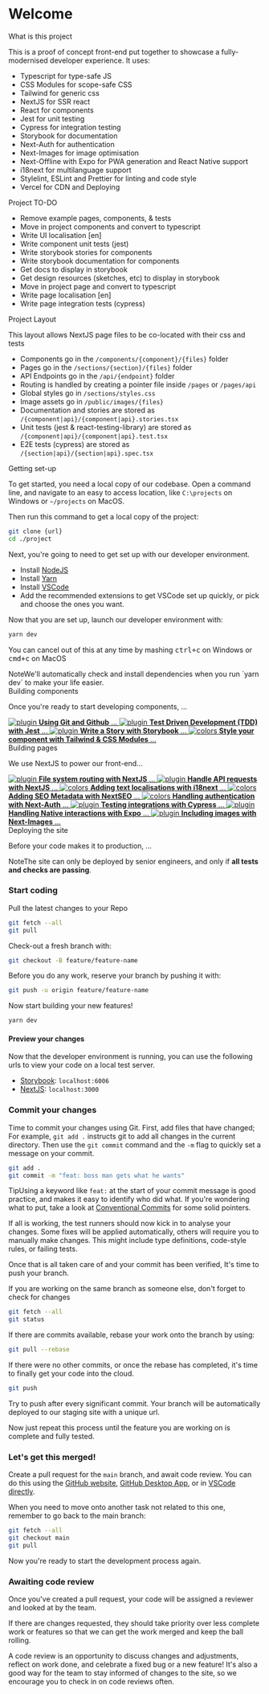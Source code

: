 

<Meta title="Introduction" />

<style>{`
  .subheading {
    --mediumdark: '#999999';
    font-weight: 900;
    font-size: 13px;
    color: #999;
    letter-spacing: 6px;
    line-height: 24px;
    text-transform: uppercase;
    margin-bottom: 12px;
    margin-top: 40px;
  }

  .link-list {
    display: grid;
    grid-template-columns: 1fr;
    grid-template-rows: 1fr 1fr;
    row-gap: 10px;
  }

  @media (min-width: 620px) {
    .link-list {
      row-gap: 20px;
      column-gap: 20px;
      grid-template-columns: 1fr 1fr;
    }
  }

  @media all and (-ms-high-contrast:none) {
  .link-list {
      display: -ms-grid;
      -ms-grid-columns: 1fr 1fr;
      -ms-grid-rows: 1fr 1fr;
    }
  }

  .link-item {
    display: block;
    padding: 20px 30px 20px 15px;
    border: 1px solid #00000010;
    border-radius: 5px;
    transition: background 150ms ease-out, border 150ms ease-out, transform 150ms ease-out;
    color: #333333;
    display: flex;
    align-items: flex-start;
  }

  .link-item:hover {
    border-color: #1EA7FD50;
    transform: translate3d(0, -3px, 0);
    box-shadow: rgba(0, 0, 0, 0.08) 0 3px 10px 0;
  }

  .link-item:active {
    border-color: #1EA7FD;
    transform: translate3d(0, 0, 0);
  }

  .link-item strong {
    font-weight: 700;
    display: block;
    margin-bottom: 2px;
  }
  
  .link-item img {
    height: 40px;
    width: 40px;
    margin-right: 15px;
    flex: none;
  }

  .link-item span {
    font-size: 14px;
    line-height: 20px;
  }

  .tip {
    display: inline-block;
    border-radius: 1em;
    font-size: 11px;
    line-height: 12px;
    font-weight: 700;
    background: #E7FDD8;
    color: #66BF3C;
    padding: 4px 12px;
    margin-right: 10px;
    vertical-align: top;
  }

  .tip-wrapper {
    font-size: 13px;
    line-height: 20px;
    margin-top: 40px;
    margin-bottom: 40px;
  }

  .tip-wrapper code {
    font-size: 12px;
    display: inline-block;
  }

  
`}</style>

# Welcome


<div class="subheading">What is this project</div>

This is a proof of concept front-end put together to showcase a fully-modernised
developer experience. It uses:

- Typescript for type-safe JS
- CSS Modules for scope-safe CSS
- Tailwind for generic css
- NextJS for SSR react
- React for components
- Jest for unit testing
- Cypress for integration testing
- Storybook for documentation
- Next-Auth for authentication
- Next-Images for image optimisation
- Next-Offline with Expo for PWA generation and React Native support
- i18next for multilanguage support
- Stylelint, ESLint and Prettier for linting and code style
- Vercel for CDN and Deploying

<div class="subheading">Project TO-DO</div>

- Remove example pages, components, & tests
- Move in project components and convert to typescript
- Write UI localisation [en]
- Write component unit tests (jest)
- Write storybook stories for components
- Write storybook documentation for components
- Get docs to display in storybook
- Get design resources (sketches, etc) to display in storybook
- Move in project page and convert to typescript
- Write page localisation [en]
- Write page integration tests (cypress)

<div class="subheading">Project Layout</div>

This layout allows NextJS page files to be co-located with their css and tests

- Components go in the `/components/{component}/{files}` folder
- Pages go in the `/sections/{section}/{files}` folder
- API Endpoints go in the `/api/{endpoint}` folder
- Routing is handled by creating a pointer file inside `/pages` or `/pages/api`
- Global styles go in `/sections/styles.css`
- Image assets go in `/public/images/{files}`
- Documentation and stories are stored as `/{component|api}/{component|api}.stories.tsx`
- Unit tests (jest & react-testing-library) are stored as `/{component|api}/{component|api}.test.tsx`
- E2E tests (cypress) are stored as `/{section|api}/{section|api}.spec.tsx`


<div class="subheading">Getting set-up</div>

To get started, you need a local copy of our codebase.
Open a command line, and navigate to an easy to access location,
like `C:\projects` on Windows or `~/projects` on MacOS.

Then run this command to get a local copy of the project:
```bash
git clone {url}
cd ./project
```

Next, you're going to need to get set up with our developer environment.

- Install [NodeJS](https://nodejs.org/en/download/)
- Install [Yarn](https://yarnpkg.com/getting-started/install)
- Install [VSCode](https://code.visualstudio.com/)
- Add the recommended extensions to get VSCode set up quickly, or pick and choose the ones you want.

Now that you are set up, launch our developer environment with:
```bash
yarn dev
```
You can cancel out of this at any time by mashing <kbd>ctrl+c</kbd> on Windows or <kbd>cmd+c</kbd> on MacOS

<div class="tip-wrapper">
  <span class="tip">Note</span>We'll automatically check and install dependencies when you run `yarn dev` to make your life easier.
</div>


<div class="subheading">Building components</div>

Once you're ready to start developing components, ...

<div class="link-list">
  <a class="link-item" href="" target="_blank">
    <img src={Plugin} alt="plugin" />
    <span>
      <strong>Using Git and Github</strong>
      ...
    </span>
  </a>

  <a class="link-item" href="" target="_blank">
    <img src={Plugin} alt="plugin" />
    <span>
      <strong>Test Driven Development (TDD) with Jest</strong>
      ...
    </span>
  </a>

  <a class="link-item" href="" target="_blank">
    <img src={StackAlt} alt="plugin" />
    <span>
      <strong>Write a Story with Storybook</strong>
      ...
    </span>
  </a>

  <a class="link-item" href="" target="_blank">
    <img src={Colors} alt="colors" />
    <span>
      <strong>Style your component with Tailwind &amp; CSS Modules</strong>
      ...
    </span>
  </a>
</div>

<div class="subheading">Building pages</div>

We use NextJS to power our front-end...

<div class="link-list">
  <a class="link-item" href="" target="_blank">
    <img src={Flow} alt="plugin" />
    <span>
      <strong>File system routing with NextJS</strong>
      ...
    </span>
  </a>

  <a class="link-item" href="" target="_blank">
    <img src={Direction} alt="plugin" />
    <span>
      <strong>Handle API requests with NextJS</strong>
      ...
    </span>
  </a>

  <a class="link-item" href="" target="_blank">
    <img src={Comments} alt="colors" />
    <span>
      <strong>Adding text localisations with i18next</strong>
      ...
    </span>
  </a>

  <a class="link-item" href="" target="_blank">
    <img src={Comments} alt="colors" />
    <span>
      <strong>Adding SEO Metadata with NextSEO</strong>
      ...
    </span>
  </a>

  <a class="link-item" href="" target="_blank">
    <img src={Comments} alt="colors" />
    <span>
      <strong>Handling authentication with Next-Auth</strong>
      ...
    </span>
  </a>

  <a class="link-item" href="" target="_blank">
    <img src={Plugin} alt="plugin" />
    <span>
      <strong>Testing integrations with Cypress</strong>
      ...
    </span>
  </a>

  <a class="link-item" href="" target="_blank">
    <img src={Plugin} alt="plugin" />
    <span>
      <strong>Handling Native interactions with Expo</strong>
      ...
    </span>
  </a>


  <a class="link-item" href="" target="_blank">
    <img src={Plugin} alt="plugin" />
    <span>
      <strong>Including images with Next-Images</strong>
      ...
    </span>
  </a>
</div>

<div class="subheading">Deploying the site</div>

Before your code makes it to production, ...

<div class="tip-wrapper">
  <span class="tip">Note</span>The site can only be deployed by senior engineers, and only if <strong>all tests and checks are passing</strong>.
</div>

### Start coding

Pull the latest changes to your Repo
```bash
git fetch --all
git pull
```

Check-out a fresh branch with:
```bash
git checkout -B feature/feature-name
```
Before you do any work, reserve your branch by pushing it with:
```bash
git push -u origin feature/feature-name
```

Now start building your new features!
```bash
yarn dev
```

#### Preview your changes

Now that the developer environment is running, you can use the following urls to
view your code on a local test server.

- [Storybook](http://localhost:6006): `localhost:6006`
- [NextJS](http://localhost:3000): `localhost:3000`


### Commit your changes

Time to commit your changes using Git.
First, add files that have changed;
For example, `git add .` instructs git to add all changes in the current directory.
Then use the `git commit` command and the `-m` flag to quickly set a message on your commit.

```bash
git add .
git commit -m "feat: boss man gets what he wants"
```

<div class="tip-wrapper">
  <span class="tip">Tip</span>Using a keyword like <code>feat:</code> at the start of your commit message
  is good practice, and makes it easy to identify who did what. If you're wondering what to put, take a look at <a href="https://www.conventionalcommits.org/" target="_blank">Conventional Commits</a> for some solid pointers.
</div>

If all is working, the test runners should now kick in to analyse your changes.
Some fixes will be applied automatically, others will require you to manually make changes.
This might include type definitions, code-style rules, or failing tests.

Once that is all taken care of and your commit has been verified, It's time to push your branch.

If you are working on the same branch as someone else, don't forget to check for changes
```bash
git fetch --all
git status
```

If there are commits available, rebase your work onto the branch by using:
```bash
git pull --rebase
```

If there were no other commits, or once the rebase has completed, it's time to finally get your code into the cloud.

```bash
git push
```

Try to push after every significant commit.
Your branch will be automatically deployed to our staging site with a unique url.

Now just repeat this process until the feature you are working on is complete and fully tested.

### Let's get this merged!

Create a pull request for the `main` branch, and await code review. 
You can do this using the [GitHub website](https://docs.github.com/en/github/collaborating-with-issues-and-pull-requests/creating-a-pull-request),
[GitHub Desktop App](https://docs.github.com/en/desktop/contributing-and-collaborating-using-github-desktop/creating-an-issue-or-pull-request), 
or in [VSCode directly](https://code.visualstudio.com/blogs/2018/09/10/introducing-github-pullrequests).

When you need to move onto another task not related to this one, remember to go back to the main branch:
```bash
git fetch --all
git checkout main
git pull
```

Now you're ready to start the development process again.

### Awaiting code review

Once you've created a pull request, your code will be assigned a reviewer and looked at by the team.

If there are changes requested, they should take priority over less complete work or 
features so that we can get the work merged and keep the ball rolling.

A code review is an opportunity to discuss changes and adjustments, reflect on work done, and celebrate a 
fixed bug or a new feature! It's also a good way for the team to stay informed of changes to the site,
so we encourage you to check in on code reviews often.